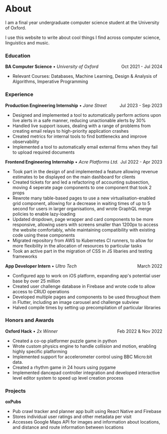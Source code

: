 # About

I am a final year undergraduate computer science student at the University of Oxford.

I use this website to write about cool things I find across computer science, linguistics and music.

### Education

<p style="display: flex; flex-direction: row; justify-content: space-between;">
  <span style="margin: 0;">
    <b>BA Computer Science</b> • <i>University of Oxford</i>
  </span>
  <span style="margin: 0; text-align: right;">Oct 2021 - Jul 2024</span>
</p>

- Relevant Courses: Databases, Machine Learning, Design & Analysis of Algorithms, Imperative Programming

### Experience

<p style="display: flex; flex-direction: row; justify-content: space-between;">
  <span style="margin: 0;">
    <b>Production Engineering Internship</b> • <i>Jane Street</i>
  </span>
  <span style="margin: 0; text-align: right;">Jul 2023 - Sep 2023</span>
</p>

- Designed and implemented a tool to automatically perform actions upon live alerts
  in a safe manner, reducing unactionable alerts by 30%
- Handled live support issues,
  dealing with a range of problems from creating email relays to high-priority application
  crashes
- Created metrics for internal tools to find bottlenecks and improve observability
- Implemented a tool to automatically email external firms when they fail to upload
  required documents

<p style="display: flex; flex-direction: row; justify-content: space-between;">
  <span style="margin: 0;">
    <b>Frontend Engineering Internship</b> • <i>Acre Platforms Ltd.</i>
  </span>
  <span style="margin: 0; text-align: right;">Jul 2022 - Apr 2023</span>
</p>

- Took part in the design of and implemented a feature allowing revenue estimates to be displayed on the main dashboard for clients
- Created tickets for and led a refactoring of accounting subsection, moving 4 seperate page components to one component that took 2 props
- Rewrote many table-based pages to use a new virtualisation-enabled grid component, allowing for a decrease in waiting times of up to 5 second for users in larger organisations, and wrote GraphQL merge policies to enable lazy-loading
- Updated dropdown, page wrapper and card components to be more responsive, allowing users with screens smaller than 1200px to access the website comfortably, while maintaining compatibility with existing code using these components
- Migrated repository from AWS to Kubernetes CI runners, to allow for more flexibility in the allocation of resources to particular tasks
- Took an active part in the migration of CSS in JS libaries and testing frameworks

<p style="display: flex; flex-direction: row; justify-content: space-between;">
  <span style="margin: 0;">
    <b>App Developer Intern</b> • <i>Ultro Tech</i>
  </span>
  <span style="margin: 0; text-align: right;">March 2022</span>
</p>

- Configured app to work on iOS platform, expanding app's potential user base by over 25 million
- Created user challenge database in Firebase and wrote code to allow access to CRUD operations
- Developed multiple pages and components to be used throughout them in Flutter, including an image carousel and challenge subview
- Halved compile times by setting up precompilation of particular libraries

### Honors and Awards

<p style="display: flex; flex-direction: row; justify-content: space-between;">
  <span style="margin: 0;">
    <b>Oxford Hack</b> • <i>2x Winner</i>
  </span>
  <span style="margin: 0; text-align: right;">Feb 2022 & Nov 2022</span>
</p>

- Created a co-op platformer puzzle game in python
- Wrote custom physics engine to handle collision and motion, enabling highly specific platforming
- Implemented support for accelerometer control using BBC Micro:bit data.
- Created a rhythm game in 24 hours using pygame
- Implemented dancepad controller integration and developed interactive level editor system to speed up level creation process

### Projects

<b>oxPubs</b>

- Pub crawl tracker and planner app built using React Native and Firebase
- Stores individual user ratings and other metadata per visit
- Accesses Google Maps API for images and information about locations, and distance and route information between locations
